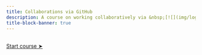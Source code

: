 ```yaml
---
title: Collaborations via GitHub
description: A course on working collaboratively via &nbsp;[![](img/logo_github_red.png){width="1.3em" fig-alt="noshadow"}](https://github.com/)
title-block-banner: true
---
```


:::{.topdef}



:::

<br>
[[Start course ➤](col_git.qmd)]{.topinline}
